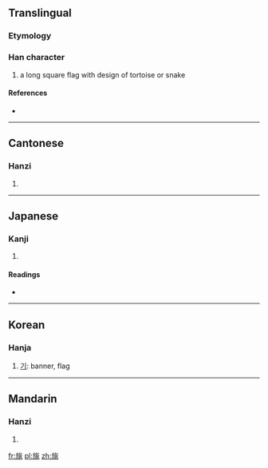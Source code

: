==Translingual==

===Etymology===
{{Han compound|㫃|兆|c1=s|c2=p|ls=psc}}

===Han character===
{{Han char|rn=70|rad=方|as=08|sn=12|four=0821<sub>3</sub>|canj=卜尸人中人 (YSOLO)}}

# a long square flag with design of tortoise or snake

====References====
* {{Han ref|kx=0484.120|dkj=13668|dj=0846.100|hdz=32183.010|uh=65D0|ud=26064|bh=D97D|bd=55677}}

----

==Cantonese==

===Hanzi===
{{yue-hanzi|jyut=|y=jiu6}}

# {{defn|lang=yue|sort=方08}}

----

==Japanese==

===Kanji===
{{ja-kanji|grade=|rs=方08}}

# {{defn|lang=ja|sort=方08}}

====Readings====
* {{ja-readings|on=[[ちょう]] (chō), [[じょう]] (jō)|kun=}}

----

==Korean==

===Hanja===
{{ko-hanja|hangeul=조|eumhun=|rv=jo|mr=cho|y=co}}

# [[기]]: banner, flag

----

==Mandarin==

===Hanzi===
{{cmn-hanzi|pin=[[zhào]] ([[zhao4]])|wg=chao<sup>4</sup>}}

# {{defn|lang=cmn|sort=方08}}

[[fr:旐]]
[[pl:旐]]
[[zh:旐]]
